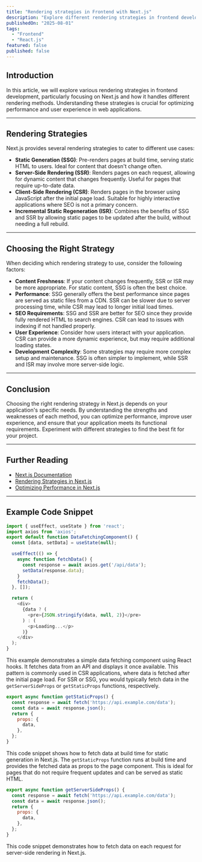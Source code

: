 ```yaml
---
title: "Rendering strategies in Frontend with Next.js"
description: "Explore different rendering strategies in frontend development."
publishedOn: "2025-08-01"
tags: 
  - "Frontend"
  - "React.js"
featured: false
published: false
---
```


## Introduction
In this article, we will explore various rendering strategies in frontend development, particularly focusing on Next.js
and how it handles different rendering methods. Understanding these strategies is crucial for optimizing performance and user experience in web applications.

<Hr/>

## Rendering Strategies
Next.js provides several rendering strategies to cater to different use cases:
- **Static Generation (SSG)**: Pre-renders pages at build time, serving static HTML to users. Ideal for content that doesn't change often.
- **Server-Side Rendering (SSR)**: Renders pages on each request, allowing for
dynamic content that changes frequently. Useful for pages that require up-to-date data.
- **Client-Side Rendering (CSR)**: Renders pages in the browser using JavaScript
after the initial page load. Suitable for highly interactive applications where SEO is not a primary concern.
- **Incremental Static Regeneration (ISR)**: Combines the benefits of SSG and SSR by allowing static pages to be updated after the build, without needing a full rebuild.

<Hr/>

## Choosing the Right Strategy
When deciding which rendering strategy to use, consider the following factors:
- **Content Freshness**: If your content changes frequently, SSR or ISR may be more appropriate. For static content, SSG is often the best choice.
- **Performance**: SSG generally offers the best performance since pages are served as static files
  from a CDN. SSR can be slower due to server processing time, while CSR may lead to longer initial load times.
- **SEO Requirements**: SSG and SSR are better for SEO since they provide fully rendered
  HTML to search engines. CSR can lead to issues with indexing if not handled properly.
- **User Experience**: Consider how users interact with your application. CSR can provide a more dynamic experience, but may require additional loading states. 
- **Development Complexity**: Some strategies may require more complex setup and maintenance. SSG is often simpler to implement, while SSR and ISR may involve more server-side logic.

<Hr/>

## Conclusion
Choosing the right rendering strategy in Next.js depends on your application's specific needs. By understanding the strengths
and weaknesses of each method, you can optimize performance, improve user experience, and ensure that your application meets its functional requirements. Experiment with different strategies to find the best fit for your project.

<Hr/>

## Further Reading
- [Next.js Documentation](https://nextjs.org/docs)
- [Rendering Strategies in Next.js](https://nextjs.org/docs/app/building-your-application/rendering)
- [Optimizing Performance in Next.js](https://nextjs.org/docs/app/building-your-application/optimizing)

<Hr/>  

## Example Code Snippet
```javascript
import { useEffect, useState } from 'react';
import axios from 'axios';
export default function DataFetchingComponent() {
  const [data, setData] = useState(null);

  useEffect(() => {
    async function fetchData() {
      const response = await axios.get('/api/data');
      setData(response.data);
    }
    fetchData();
  }, []);

  return (
    <div>
      {data ? (
        <pre>{JSON.stringify(data, null, 2)}</pre>
      ) : (
        <p>Loading...</p>
      )}
    </div>
  );
}
```
This example demonstrates a simple data fetching component using React hooks. It fetches data from an API
and displays it once available. This pattern is commonly used in CSR applications, where data is fetched
after the initial page load. For SSR or SSG, you would typically fetch data in the
`getServerSideProps` or `getStaticProps` functions, respectively.
```javascript
export async function getStaticProps() {
  const response = await fetch('https://api.example.com/data');
  const data = await response.json();
  return {
    props: {
      data,
    },
  };
}
```
This code snippet shows how to fetch data at build time for static generation in Next.js. The
`getStaticProps` function runs at build time and provides the fetched data as props to the page component. This is ideal for pages that do not require frequent updates and can be served as static HTML.
```javascript
export async function getServerSideProps() {
  const response = await fetch('https://api.example.com/data');
  const data = await response.json();
  return {
    props: {
      data,    
    },
  };
}
```
This code snippet demonstrates how to fetch data on each request for server-side rendering in Next.js.